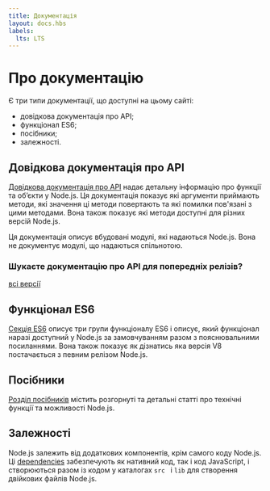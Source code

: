 ```yaml
---
title: Документація
layout: docs.hbs
labels:
  lts: LTS
---
```


# Про документацію

Є три типи документації, що доступні на цьому сайті:

-   довідкова документація про API;
-   функціонал ES6;
-   посібники;
-   залежності.

## Довідкова документація про API

[Довідкова документація про API](https://nodejs.org/api/) надає детальну інформацію про функції та об’єкти у Node.js. Ця документація показує які аргументи приймають методи, які значення ці методи повертають та які помилки пов'язані з цими методами. Вона також показує які методи доступні для різних версій Node.js.

Ця документація описує вбудовані модулі, які надаються Node.js. Вона не документує модулі, що надаються спільнотою.

<div className="highlight-box">

### Шукаєте документацію про API для попередніх релізів?

<NodeApiVersionLinks />

[всі версії](https://nodejs.org/docs/)

</div>

## Функціонал ES6

[Секція ES6](/en/docs/es6/) описує три групи функціоналу ES6 і описує, який функціонал наразі доступний у Node.js за замовчуванням разом з пояснювальними посиланнями. Вона також показує як дізнатись яка версія V8 постачається з певним релізом Node.js.

## Посібники

[Розділ посібників](/en/docs/guides/) містить розгорнуті та детальні статті про технічні функції та можливості Node.js.

## Залежності

Node.js залежить від додаткових компонентів, крім самого коду Node.js. Ці [dependencies](https://github.com/nodejs/node/blob/main/doc/contributing/maintaining/maintaining-dependencies.md) забезпечують як нативний код, так і код JavaScript, і створюються разом із кодом у каталогах `src ` і `lib` для створення двійкових файлів Node.js.

